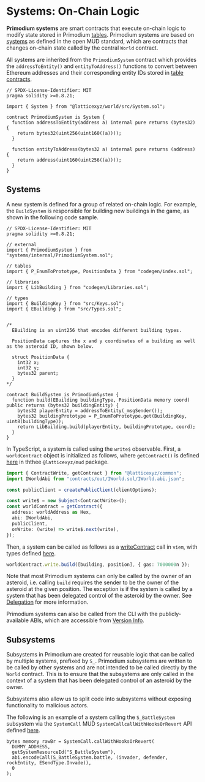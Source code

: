 # Systems: On-Chain Logic

**Primodium systems** are smart contracts that execute on-chain logic to modify state stored in Primodium [tables](./tables). Primodium systems are based on [systems](https://mud.dev/templates/typescript/contracts#systems) as defined in the open MUD standard, which are contracts that changes on-chain state called by the central `World` contract.

All systems are inherited from the `PrimodiumSystem` contract which provides the `addressToEntity()` and `entityToAddress()` functions to convert between Ethereum addresses and their corresponding entity IDs stored in [table contracts](https://mud.dev/store/data-model#tables-on-chain).

```solidity filename="/packages/contracts/src/systems/internal/PrimodiumSystem.sol" showLineNumbers
// SPDX-License-Identifier: MIT
pragma solidity >=0.8.21;

import { System } from "@latticexyz/world/src/System.sol";

contract PrimodiumSystem is System {
  function addressToEntity(address a) internal pure returns (bytes32) {
    return bytes32(uint256(uint160((a))));
  }

  function entityToAddress(bytes32 a) internal pure returns (address) {
    return address(uint160(uint256((a))));
  }
}

```

## Systems

A new system is defined for a group of related on-chain logic. For example, the `BuildSystem` is responsible for building new buildings in the game, as shown in the following code sample.

```solidity filename="/packages/contracts/src/systems/BuildSystem.sol" showLineNumbers
// SPDX-License-Identifier: MIT
pragma solidity >=0.8.21;

// external
import { PrimodiumSystem } from "systems/internal/PrimodiumSystem.sol";

// tables
import { P_EnumToPrototype, PositionData } from "codegen/index.sol";

// libraries
import { LibBuilding } from "codegen/Libraries.sol";

// types
import { BuildingKey } from "src/Keys.sol";
import { EBuilding } from "src/Types.sol";


/*
  EBuilding is an uint256 that encodes different building types.

  PositionData captures the x and y coordinates of a building as well as the asteroid ID, shown below.

  struct PositionData {
    int32 x;
    int32 y;
    bytes32 parent;
  }
*/

contract BuildSystem is PrimodiumSystem {
  function build(EBuilding buildingType, PositionData memory coord) public returns (bytes32 buildingEntity) {
    bytes32 playerEntity = addressToEntity(_msgSender());
    bytes32 buildingPrototype = P_EnumToPrototype.get(BuildingKey, uint8(buildingType));
    return LibBuilding.build(playerEntity, buildingPrototype, coord);
  }
}
```

In TypeScript, a system is called using the `write$` observable. First, a `worldContract` object is initialized as follows, where `getContract()` is defined [here](https://github.com/latticexyz/mud/tree/main/packages/common/src/getContract.ts#L50C17-L50C28) in ththee `@latticexyz/mud` package.

```typescript copy showLineNumbers
import { ContractWrite, getContract } from "@latticexyz/common";
import IWorldAbi from "contracts/out/IWorld.sol/IWorld.abi.json";

const publicClient = createPublicClient(clientOptions);

const write$ = new Subject<ContractWrite>();
const worldContract = getContract({
  address: worldAddress as Hex,
  abi: IWorldAbi,
  publicClient,
  onWrite: (write) => write$.next(write),
});
```

Then, a system can be called as follows as a [writeContract](https://viem.sh/docs/contract/writeContract.html) call in `viem`, with types defined [here](https://github.com/wevm/viem/blob/6eef194a05016f3c2967cd6b4f730012adcbfffc/src/actions/getContract.ts#L430).

```typescript copy showLineNumbers
worldContract.write.build([building, position], { gas: 7000000n });
```

Note that most Primodium systems can only be called by the owner of an asteroid, i.e. calling `build` requires the sender to be the owner of the asteroid at the given position. The exception is if the system is called by a system that has been delegated control of the asteroid by the owner. See [Delegation](../delegation) for more information.

Primodium systems can also be called from the CLI with the publicly-available ABIs, which are accessible from [Version Info](../latest.mdx).

## Subsystems

Subsystems in Primodium are created for reusable logic that can be called by multiple systems, prefixed by `S_`. Primodium subsystems are written to be called by other systems and are not intended to be called directly by the `World` contract. This is to ensure that the subsystems are only called in the context of a system that has been delegated control of an asteroid by the owner.

Subsystems also allow us to split code into subsystems without exposing functionality to malicious actors.

The following is an example of a system calling the `S_BattleSystem` subsystem via the `SystemCall` MUD `SystemCallcallWithHooksOrRevert` API defined [here](https://github.com/latticexyz/mud/blob/main/packages/world/src/SystemCall.sol#L123).

```solidity copy showLineNumbers
bytes memory rawBr = SystemCall.callWithHooksOrRevert(
  DUMMY_ADDRESS,
  getSystemResourceId("S_BattleSystem"),
  abi.encodeCall(S_BattleSystem.battle, (invader, defender, rockEntity, ESendType.Invade)),
  0
);
```
